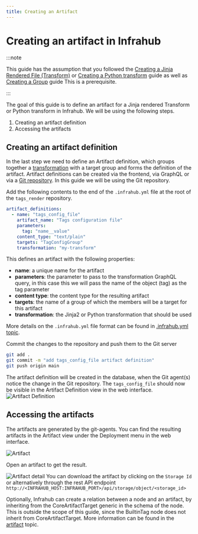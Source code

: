 ```yaml
---
title: Creating an Artifact
---
```


# Creating an artifact in Infrahub

:::note

This guide has the assumption that you followed the [Creating a Jinja Rendered File (Transform)](./jinja2-transform.mdx) or [Creating a Python transform](./python-transform.mdx) guide as well as [Creating a Group](./groups.mdx) guide
This is a prerequisite.

:::

The goal of this guide is to define an artifact for a Jinja rendered Transform or Python transform in Infrahub. We will be using the following steps.

1. Creating an artifact definition
2. Accessing the artifacts

## Creating an artifact definition

In the last step we need to define an Artifact definition, which groups together a [transformation](../topics/transformation.mdx) with a target group and forms the definition of the artifact. Artifact definitions can be created via the frontend, via GraphQL or via a [Git repository](../topics/repository.mdx). In this guide we will be using the Git repository.

Add the following contents to the end of the `.infrahub.yml` file at the root of the `tags_render` repository.

```yaml
artifact_definitions:
  - name: "tags_config_file"
    artifact_name: "Tags configuration file"
    parameters:
      tag: "name__value"
    content_type: "text/plain"
    targets: "TagConfigGroup"
    transformation: "my-transform"
```

This defines an artifact with the following properties:

- **name**: a unique name for the artifact
- **parameters**: the parameter to pass to the transformation GraphQL query, in this case this we will pass the name of the object (tag) as the tag parameter
- **content type**: the content type for the resulting artifact
- **targets**: the name of a group of which the members will be a target for this artifact
- **transformation**: the Jinja2 or Python transformation that should be used

More details on the `.infrahub.yml` file format can be found in [.infrahub.yml topic](../topics/infrahub-yml.mdx).

Commit the changes to the repository and push them to the Git server

```bash
git add .
git commit -m "add tags_config_file artifact definition"
git push origin main
```

The artifact definition will be created in the database, when the Git agent(s) notice the change in the Git repository. The `tags_config_file` should now be visible in the Artifact Definition view in the web interface.
![Artifact Definition](../media/guides/artifact/artifact_definition.png)

## Accessing the artifacts

The artifacts are generated by the git-agents. You can find the resulting artifacts in the Artifact view under the Deployment menu in the web interface.

![Artifact](../media/guides/artifact/artifact_view.png)

Open an artifact to get the result.

![Artifact detail](../media/guides/artifact/artifact_detail.png)
You can download the artifact by clicking on the `Storage Id` or alternatively through the rest API endpoint `http://<INFRAHUB_HOST:INFRAHUB_PORT>/api/storage/object/<storage_id>`

Optionally, Infrahub can create a relation between a node and an artifact, by inheriting from the CoreArtifactTarget generic in the schema of the node. This is outside the scope of this guide, since the BuiltinTag node does not inherit from CoreArtifactTarget. More information can be found in the [artifact](../topics/artifact.mdx) topic.
